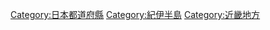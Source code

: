 {{Catnav|頁面分類|各種主題的頁面分類|按國家分類|各國行政區劃|日本行政區劃|日本都道府縣}}
{{catmore}}
{{日本行政區劃分類導航|}}
{{Commons category|Osaka prefecture}}

{{DEFAULTSORT:Osaka}}
[[Category:日本都道府縣|Category:日本都道府縣]]
[[Category:紀伊半島|Category:紀伊半島]]
[[Category:近畿地方|Category:近畿地方]]